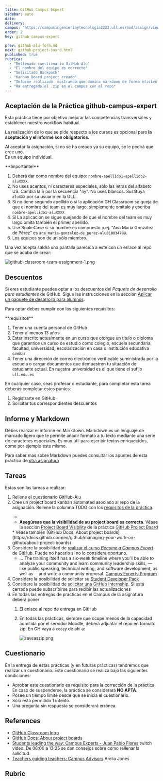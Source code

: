 ```yaml
---
title: GitHub Campus Expert
sidebar: auto
date:
delivery:
campus: "https://campusingenieriaytecnologia2223.ull.es/mod/assign/view.php?id=20498"
order: 2
key: github-campus-expert

prev: github-alu-form.md
next: github-project-board.html
published: true
rubrica:
  - "Rellenado cuestionario GitHub-Alu"
  - "El nombre del equipo es correcto"
  - "Solicitado Backpack"
  - "Kanban Board project creado"
  - "Informe realizado  mostrando que domina markdown de forma eficiente: Usa imágenes, enlaces, listas, etc."
  - "Ha entregado el .zip en el campus con el repo"
---
```



## Aceptación de la Práctica github-campus-expert  

Esta práctica tiene por objetivo mejorar las competencias transversales y establecer nuestro workflow habitual.

La realización de lo que se pide respecto a los cursos es opcional pero **la aceptación y el informe son obligatorios**. 

Al aceptar la asignación, si no se ha creado ya su equipo, se le pedirá que cree uno.  
Es un equipo individual.

<Callout type="info" emoji="️🎓"> 
**Importante!**

1. Deberá dar como nombre del equipo: `nombre-apellido1-apellido2-aluXXXX`.  
  1. No uses acentos, ni caracteres especiales, sólo las letras del alfabeto US. Cambia la ñ por la secuencia "ny". No uses blancos. Sustituya `aluXXX` por su usuario en la ULL.
  2. Si no tiene segundo apellido o si la aplicación GH Classroom se queja de que el nombre del team es muy largo, simplemente omítalo y escriba `nombre-apellido1-aluXXXX`
  3. Si La aplicación se sigue quejando de que el nombre del team es muy largo omita también el primer apellido. 
  4. Use SnakeCase si su nombre es compuesto p.ej. "Ana María González de Pérez" es `ana_maria-gonzalez-de_perez-alu010034789`. 
2. Los equipos son de un sólo miembro.
</Callout>

Una vez acepta saldrá una pantalla parecida a este con un enlace al repo que se acaba de crear:

![github-classroom-team-assignment-1.png](/images/github-classroom-team-assignment-1.png)


<TareasDeEquipo />

## Descuentos

Si eres estudiante puedes optar a los descuentos del *Paquete de desarrollo para estudiantes* de GitHub.
Sigue las instrucciones en la sección [Aplicar un paquete de desarrollo para alumnos](https://docs.github.com/es/education/explore-the-benefits-of-teaching-and-learning-with-github-education/use-github-for-your-schoolwork/apply-for-a-student-developer-pack).

Para optar debes cumplir con los siguientes requisitos:

<Callout type="warning" emoji="️🎓"> 
**requisitos**

1. Tener una cuenta personal de GitHub
2. Tener al menos 13 años
1. Estar inscrito actualmente en un curso que otorgue un título o diploma que garantice un curso de estudio como colegio, escuela secundaria, facultad, universidad, escolarización en casa o institución educativa similar
2. Tener una dirección de correo electrónico verificable suministrada por la escuela o cargar documentos que demuestren tu situación de estudiante actual. En nuestra universidad es el que tiene el sufijo `ull.edu.es`
</Callout>

En cualquier caso, seas profesor o estudiante, para completar esta tarea deberás completar estos  puntos:

1. Registrarte en GitHub
2. Solicitar tus correspondientes descuentos

## Informe y Markdown

Debes realizar el informe en Markdown.
Markdown es un lenguaje de marcado ligero que te permite añadir formato a tu texto mediante una serie de caracteres especiales. Es muy útil para escribir textos enriquecidos, como por ejemplo este mismo.

Para saber mas sobre Markdown puedes consultar los apuntes de esta práctica de [otra  asignatura](https://ull-mfp-aet.netlify.app/tema0-introduccion/practicas/aprender-markdown/#aprender-markdown)

## Tareas 

Estas son las tareas a realizar:

1. Rellene el cuestionario GitHub-Alu
2. Cree un project board kanban automated asociado al repo de la asignación. Rellene la columna TODO con los [requisitos de la práctica](#rubrica).
   <Callout type="warning" emoji="️🎓"> 
   * <Youtube id="oPQgFxHcjAw?si=vVGz7KrgI7ZLRnZpW"></Youtube>
   * **Asegúrese que la visibilidad de su project board es correcta**. Véase la sección [Project Board Visibility](/practicas/github-project-board.html#project-board-visibility) de la práctica [GitHub Project Board](/practicas/github-project-board.html#project-board-visibility) 
   </Callout>
   * Véase también [GitHub Docs: About project boards](https://docs.github.com/en/github/managing-your-work-on-github/about-project-boards)
3. Considere la posibilidad de [realizar el curso *Become a Campus Expert*](https://githubcampus.expert/training) de GitHub. Puede no hacerlo si no lo considera oportuno.
   * ... The training itself has a six-week timeline where you’ll be able to analyze your community and learn community leadership skills, —like public speaking, technical writing, and software development, as well as —and write a community proposal. [Campus Experts Program](https://education.github.com/experts)
4. Considere la posibilidad de solicitar su [Student Developer Pack](https://education.github.com/pack) 
5. Considere la posibilidad de [solicitar una GitHub Internship](https://internships.github.com/). Si está cerrada puede subscríbirse para recibir las actualizaciones
6. En todas las entregas de prácticas en el Campus de la asignatura deberá poner
   1. El enlace al repo de entrega en GitHub
   2. En todas las prácticas, siempre que ocupe menos de la capacidad admitida por el servidor Moodle, deberá adjuntar el repo en formato zip. En GH vaya a `code`y de ahí a:

      ![saveaszip.png](/images/saveaszip.png)

## Cuestionario

En la entrega de estas prácticas (y en futuras prácticas) tendremos que realizar un cuestionario. 
Este cuestionario se realiza bajo las siguientes condiciones:

* Aprobar este cuestionario es requisito para la corrección de la práctica. En caso de suspenderse, la práctica se considerará **NO APTA**.
* Posee un tiempo límite desde que se inicia el cuestionario. 
* Sólo está permitido 1 intento.
* Una pregunta sin respuesta se considerará errónea.


## References

* [GitHub Classroom Intro](/topics/introduction-to-pl/github-classroom)
* [GitHub Docs: About project boards](https://docs.github.com/en/github/managing-your-work-on-github/about-project-boards)
* [Students leading the way: Campus Experts - Juan Pablo Flores](https://www.twitch.tv/videos/833713562?collection=lrqXyFWFThau8w) twitch video. De 08:00 a 13:25 se dan consejos sobre como rellenar la solicitud.
* [Teachers guiding teachers: Campus Advisors](https://www.twitch.tv/videos/833727589?collection=lrqXyFWFThau8w) Arelia Jones

## Rubric


<Rubric rubric={frontmatter().rubrica} />

